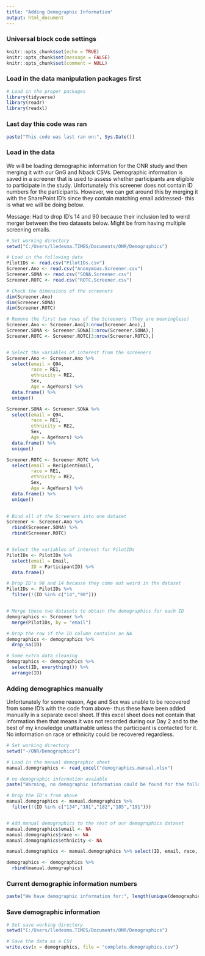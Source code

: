 ```yaml
---
title: "Adding Demographic Information"
output: html_document
---
```


### Universal block code settings

```r
knitr::opts_chunk$set(echo = TRUE)
knitr::opts_chunk$set(message = FALSE)
knitr::opts_chunk$set(comment = NULL)
```

### Load in the data manipulation packages first

```r
# Load in the proper packages
library(tidyverse)
library(readr)
library(readxl)
```

### Last day this code was ran

```r

paste("This code was last ran on:", Sys.Date())

```

### Load in the data

We will be loading demographic information for the ONR study and then merging it with our GnG and Nback CSVs. Demographic information is saved in a screener that is used to assess whether participants are eligible to participate in the study. Unfortunately this screener does not contain ID numbers for the participants. However, we can get around this by merging it with the SharePoint ID's since they contain matching email addressed- this is what we will be doing below.

Message: Had to drop ID's 14 and 90 because their inclusion led to weird merger between the two datasets below. Might be from having multiple screening emails. 

```r
# Set working directory
setwd("C:/Users/lledesma.TIMES/Documents/ONR/Demographics")

# Load in the following data
PilotIDs <- read.csv("PilotIDs.csv")
Screener.Ano <- read.csv("Anonymous.Screener.csv")
Screener.SONA <- read.csv("SONA.Screener.csv")
Screener.ROTC <- read.csv("ROTC.Screener.csv")

# Check the dimensions of the screeners
dim(Screener.Ano)
dim(Screener.SONA)
dim(Screener.ROTC)

# Remove the first two rows of the Screeners (They are meaningless)
Screener.Ano <- Screener.Ano[3:nrow(Screener.Ano),]
Screener.SONA <- Screener.SONA[3:nrow(Screener.SONA),]
Screener.ROTC <- Screener.ROTC[3:nrow(Screener.ROTC),]


# Select the variables of interest from the screeners
Screener.Ano <- Screener.Ano %>%
  select(email = Q94,
         race = RE1,
         ethnicity = RE2,
         Sex,
         Age = AgeYears) %>%
  data.frame() %>%
  unique()

Screener.SONA <- Screener.SONA %>%
  select(email = Q94,
         race = RE1,
         ethnicity = RE2,
         Sex,
         Age = AgeYears) %>%
  data.frame() %>%
  unique()

Screener.ROTC <- Screener.ROTC %>%
  select(email = RecipientEmail,
         race = RE1,
         ethnicity = RE2,
         Sex,
         Age = AgeYears) %>%
  data.frame() %>%
  unique()
  

# Bind all of the Screeners into one dataset
Screener <- Screener.Ano %>%
  rbind(Screener.SONA) %>%
  rbind(Screener.ROTC)


# Select the variables of interest for PilotIDs
PilotIDs <- PilotIDs %>%
  select(email = Email,
         ID = ParticipantID) %>%
  data.frame()

# Drop ID's 90 and 14 because they come out weird in the dataset
PilotIDs <- PilotIDs %>%
  filter(!(ID %in% c("14","90")))


# Merge these two datasets to obtain the demographics for each ID
demographics <- Screener %>%
  merge(PilotIDs, by = "email")

# Drop the row if the ID column contains an NA
demographics <- demographics %>%
  drop_na(ID)

# Some extra data cleaning
demographics <- demographics %>%
  select(ID, everything()) %>%
  arrange(ID)

```


### Adding demographics manually

Unfortunately for some reason, Age and Sex was unable to be recovered from some ID's with the code from above- thus these have been added manually in a separate excel sheet. If this excel sheet does not contain that information then that means it was not recorded during our Day 2 and to the best of my knowledge unattainable unless the participant is contacted for it. No information on race or ethnicity could be recovered regardless.

```r
# Set working directory
setwd("~/ONR/Demographics")

# Load in the manual demographic sheet
manual.demographics <- read_excel("demographics.manual.xlsx")

# no demographic information avaiable
paste("Warning, no demographic information could be found for the following ID:", manual.demographics$ID[is.na(manual.demographics$Age)],sep=" ")

# Drop the ID's from above
manual.demographics <- manual.demographics %>%
  filter(!(ID %in% c("134","181","182","185","191")))


# Add manual demographics to the rest of our demographics dataset
manual.demographics$email <- NA
manual.demographics$race <- NA
manual.demographics$ethnicity <- NA

manual.demographics <- manual.demographics %>% select(ID, email, race, ethnicity, Sex, Age)

demographics <- demographics %>%
  rbind(manual.demographics)


```
### Current demographic information numbers

```r
paste("We have demographic information for:", length(unique(demographics$ID)),"participants out of", length(unique(PilotIDs$ID)), sep=" ")

```

### Save demographic information

```r
# Set save working directory
setwd("C:/Users/lledesma.TIMES/Documents/ONR/Demographics")

# Save the data as a CSV
write.csv(x = demographics, file = "complete.demographics.csv")

```
